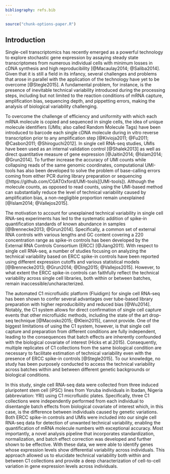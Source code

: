 ```yaml
---
bibliography: refs.bib
---
```


```r
source("chunk-options-paper.R")
```

## Introduction

Single-cell transcriptomics has recently emerged as a powerful technology to explore stochastic gene expression by assaying steady state transcriptomes from numerous individual cells with minimum losses in cDNA synthesis and high reproducibility [@Macaulay2014; @Saliba2014]. 
Given that it is still a field in its infancy, several challenges and problems that arose in parallel with the application of the technology have yet to be overcome [@Stegle2015].
A fundamental problem, for instance, is the presence of inevitable technical variability introduced during the processing steps, including but not limited to the reaction conditions of mRNA capture, amplification bias, sequencing depth, and pippetting errors, making the analysis of biological variability challenging. 

To overcome the challenge of efficiency and uniformity with which each mRNA molecule is copied and sequenced in single cells, the idea of unique molecule identifiers (UMIs; also called Random Molecule Tags) have been introduced to barcode each single cDNA molecule during in vitro reverse transcription prior to any amplification step [@Kivioja2011; @Fu2011; @Casbon2011; @Shiroguchi2012].
In single cell RNA-seq studies, UMIs have been used as an internal validation control [@Shalek2013] as well as direct quantitative measure of gene expression [@Jaitin2014; @Islam2014; @Grun2014].
To further increase the accuracy of UMI counts while collapsing reads of the same genomic coordinates, computational UMI-tools has also been developed to solve the problem of base-calling errors coming from either PCR during library preparation or sequencing  ([https://github.com/CGATOxford/UMI-tools][UMI-tools]).
Although the molecule counts, as opposed to read counts, using the UMI-based method can substantially reduce the level of technical variability caused by amplification bias, a non-negligible proportion remain unexplained [@Islam2014; @Vallejos2015].    

The motivation to account for unexplained technical variability in single cell RNA-seq experiments has led to the systematic addition of spike-in quantification standards of known abundance in samples [@Brennecke2013; @Grun2014]. 
Specifically, a common set of external RNA controls with various lengths and GC content covering a 220 concentration range as spike-in controls has been developed by the External RNA Controls Consortium (ERCC) [@Jiang2011]. 
With respect to single cell RNA-seq, a number of studies focusing on analyzing the technical variability based on ERCC spike-in controls have been reported using different expression cutoffs and various statistical models [@Brennecke2013; @Grun2014; @Ding2015; @Vallejos2015].
However, to what extent the ERCC spike-in controls can faithfully reflect the technical variability across single cell libraries, both within or between batches, remain inaccessible/uncharacterized.

The automated C1 microfluidic platform (Fluidigm) for single cell RNA-seq has been shown to confer several advantages over tube-based library preparation with higher reproducibility and reduced bias [@Wu2014]. 
Notably, the C1 system allows for direct confirmation of single cell capture events that other microfluidic methods, including the state of the art drop-seq technique [@Macosko2015; @Klein2015], cannot provide.
One of the biggest limitations of using the C1 system, however, is that single cell capture and preparation from different conditions are fully independent, leading to the consequences that batch effects are inherently confounded with the biological covariate of interest (Hicks et al.2015).
Consequently, multiple replicates of C1 collections from the same biological condition are necessary to facilitate estimation of technical variability even with the presence of ERCC spike-in controls [@Stegle2015].
To our knowledge, no study has been purposely conducted to access the technical variability across batches within and between different genetic backgrounds or biological conditions. 

In this study, single cell RNA-seq data were collected from three induced pluripotent stem cell (iPSC) lines from Yoruba individuals in Ibadan, Nigeria (abbreviation: YRI) using C1 microfluidic plates.
Specifically, three C1 collections were independently performed from each individual to disentangle batch effects from biological covariate of interest which, in this case, is the difference between individuals caused by genetic variations.
Both ERCC spike-in controls and UMIs were included into our single cell RNA-seq data for detection of unwanted technical variability, enabling the quantification of mRNA molecule numbers with exceptional accuracy.
Most importantly, a novel analysis pipeline that incorporates standardization, normalization, and batch effect correction was developed and further shown to be effective.
With these data, we were able to identify genes whose expression levels show differential variability across individuals.
This approach allowed us to elucidate technical variability both within and between C1 collections and provide a deep characterization of cell-to-cell variation in gene expression levels across individuals.
